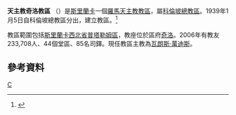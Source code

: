 {{Infobox Roman Catholic diocese
|Roman Catholic Diocese of = 天主教奇洛教區
|Latin name of diocese = Diocesis Chilavensis
|image = 
|caption = 
|location = [[斯里蘭卡|斯里蘭卡]]
|territory = [[西北省_(斯里蘭卡)|西北省]][[普塔勒姆區|普塔勒姆區]]
|population = 233,708
|rite = 拉丁禮
|patron = 
|province = 科倫玻
|established = 1939年
|cathedral = [[聖母主教座堂_(奇洛)|聖母座堂]]
|co-cathedral =
|leadership = 主教
|website = 
|教宗 = 
|metropolitan = 
|ordinary = 瓦朗斯‧萬迪斯
|coadjutor bishop = 
|auxiliary = 
}}
'''天主教奇洛教區''' （{{lang-la|Diocesis Chilavensis}}）是[[斯里蘭卡|斯里蘭卡]]一個[[羅馬天主教|羅馬天主教]][[教區|教區]]，屬[[天主教科倫坡總教區|科倫坡總教區]]。1939年1月5日自科倫坡總教區分出，建立教區。<ref>{{cite journal
|journal=[[宗座公報|宗座公報]]
|publisher=梵蒂岡出版社
|date=1939年
|volume=31
|title=''Ad catholicum nomen''
|page=156
|url=http://www.vatican.va/archive/aas/documents/AAS%2031%20%5B1939%5D%20-%20ocr.pdf
|access-date=2012-03-17
|archive-date=2010-03-27
|archive-url=https://web.archive.org/web/20100327071013/http://www.vatican.va/archive/aas/documents/AAS%2031%20%5B1939%5D%20-%20ocr.pdf
|dead-url=no
}}</ref>

教區範圍包括[[斯里蘭卡|斯里蘭卡]][[西北省_(斯里蘭卡)|西北省]][[普塔勒姆區|普塔勒姆區]]，教座位於區府[[奇洛|奇洛]]。2006年有教友233,708人、44個堂區、85名司鐸。現任教區主教為[[瓦朗斯‧萬迪斯|瓦朗斯‧萬迪斯]]。
==參考資料==
{{reflist}}

{{斯里蘭卡天主教教區}}

[[Category:斯里蘭卡天主教教區|C]]
